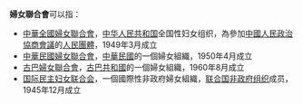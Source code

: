 '''婦女聯合會'''可以指：

* [[中華全國婦女聯合會|中華全國婦女聯合會]]，[[中华人民共和国|中华人民共和国]]全国性妇女组织，為參加[[中國人民政治協商會議|中國人民政治協商會議]]的[[人民團體|人民團體]]，1949年3月成立
* [[中華民國婦女聯合會|中華民國婦女聯合會]]，[[中華民國|中華民國]]的一個婦女組織，1950年4月成立
* [[古巴婦女聯合會|古巴婦女聯合會]]，[[古巴共和國|古巴共和國]]的一個婦女組織，1960年8月成立
* [[国际民主妇女联合会|国际民主妇女联合会]]，一個國際性非政府婦女組織，[[联合国|联合国]][[非政府组织|非政府组织]]成员，1945年12月成立

{{disambig|cat=五字組織機構消歧義}}